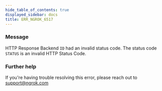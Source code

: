 ```yaml
---
hide_table_of_contents: true
displayed_sidebar: docs
title: ERR_NGROK_6517
---
```




### Message

HTTP Response Backend `ID` had an invalid status code.
The status code `STATUS` is an invalid HTTP Status Code.

<ErrorDetails error="err_ngrok_6517" />

### Further help

If you're having trouble resolving this error, please reach out to [support@ngrok.com](mailto:support@ngrok.com?subject=Help%20with%20ERR_NGROK_6517)

